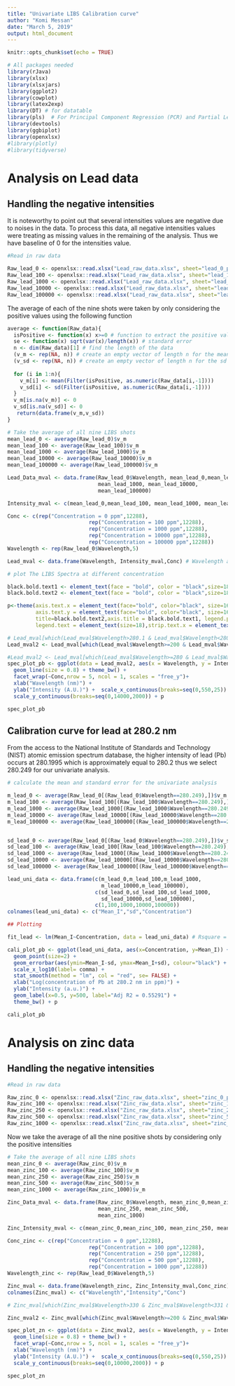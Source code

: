 ```yaml
---
title: "Univariate LIBS Calibration curve"
author: "Komi Messan"
date: "March 5, 2019"
output: html_document
---
```


```r
knitr::opts_chunk$set(echo = TRUE)
```



```r
# All packages needed
library(rJava)
library(xlsx)
library(xlsxjars)
library(ggplot2)
library(cowplot)
library(latex2exp)
library(DT) # for datatable
library(pls)  # For Principal Component Regression (PCR) and Partial Least Squares Regression (PLSR)
library(devtools)
library(ggbiplot)
library(openxlsx)
#library(plotly)
#library(tidyverse)
```


# Analysis on Lead data

## Handling the negative intensities 

It is noteworthy to point out that several intensities values are negative due to noises in the data. To process this data, all negative intensities values were treating as missing values in the remaining of the analysis. Thus we have baseline of 0 for the intensities value.

```r
#Read in raw data

Raw_lead_0 <- openxlsx::read.xlsx("Lead_raw_data.xlsx", sheet="lead_0_ppm", colNames = TRUE)
Raw_lead_100 <- openxlsx::read.xlsx("Lead_raw_data.xlsx", sheet="lead_100_ppm", colNames = TRUE)
Raw_lead_1000 <- openxlsx::read.xlsx("Lead_raw_data.xlsx", sheet="lead_1000_ppm", colNames = TRUE)
Raw_lead_10000 <- openxlsx::read.xlsx("Lead_raw_data.xlsx", sheet="lead_10000_ppm", colNames = TRUE)
Raw_lead_100000 <- openxlsx::read.xlsx("Lead_raw_data.xlsx", sheet="lead_100000_ppm", colNames = TRUE)
```

The average of each of the nine shots were taken by only considering the positive values using the following function
 
```r

average <- function(Raw_data){
  isPositive <- function(x) x>=0 # function to extract the positive value
  se <- function(x) sqrt(var(x)/length(x)) # standard error
  n <- dim(Raw_data)[1] # find the length of the data
  (v_m <- rep(NA, n)) # create an empty vector of length n for the mean
  (v_sd <- rep(NA, n)) # create an empty vector of length n for the sd
  
  for (i in 1:n){
    v_m[i] <- mean(Filter(isPositive, as.numeric(Raw_data[i,-1])))
    v_sd[i] <- sd(Filter(isPositive, as.numeric(Raw_data[i,-1])))
  }
  v_m[is.na(v_m)] <- 0
  v_sd[is.na(v_sd)] <- 0
   return(data.frame(v_m,v_sd))
}

```



```r
# Take the average of all nine LIBS shots
mean_lead_0 <- average(Raw_lead_0)$v_m
mean_lead_100 <- average(Raw_lead_100)$v_m
mean_lead_1000 <- average(Raw_lead_1000)$v_m
mean_lead_10000 <- average(Raw_lead_10000)$v_m
mean_lead_100000 <- average(Raw_lead_100000)$v_m

Lead_Data_mval <- data.frame(Raw_lead_0$Wavelength, mean_lead_0,mean_lead_100,
                             mean_lead_1000, mean_lead_10000, 
                             mean_lead_100000)

Intensity_mval <- c(mean_lead_0,mean_lead_100, mean_lead_1000, mean_lead_10000, mean_lead_100000)

Conc <- c(rep("Concentration = 0 ppm",12288),
                          rep("Concentration = 100 ppm",12288),
                          rep("Concentration = 1000 ppm",12288),
                          rep("Concentration = 10000 ppm",12288),
                          rep("Concentration = 100000 ppm",12288))
Wavelength <- rep(Raw_lead_0$Wavelength,5)

Lead_mval <- data.frame(Wavelength, Intensity_mval,Conc) # Wavelength and Conc are in previous block code

```
 
 
 
```r
# plot The LIBS Spectra at different concentration

black.bold.text1 <- element_text(face = "bold", color = "black",size=18) # x and y axis
black.bold.text2 <- element_text(face = "bold", color = "black",size=18) # title

p<-theme(axis.text.x = element_text(face="bold", color="black", size=16),
         axis.text.y = element_text(face="bold", color="black", size=16),
         title=black.bold.text2,axis.title = black.bold.text1, legend.position = "bottom",
         legend.text = element_text(size=18),strip.text.x = element_text(face="bold",size=18))

# Lead_mval[which(Lead_mval$Wavelength>280.1 & Lead_mval$Wavelength<280.2 & Lead_mval$Conc=="Concentration = 0 ppm"),] # to check specific values
Lead_mval2 <- Lead_mval[which(Lead_mval$Wavelength>=200 & Lead_mval$Wavelength<375),] # cut the wavelength at 720

#Lead_mval2 <- Lead_mval[which(Lead_mval$Wavelength>=280 & Lead_mval$Wavelength<285),] 
spec_plot_pb <- ggplot(data = Lead_mval2, aes(x = Wavelength, y = Intensity_mval)) +
  geom_line(size = 0.8) + theme_bw() +
  facet_wrap(~Conc,nrow = 5, ncol = 1, scales = "free_y")+
  xlab("Wavelength (nm)") +
  ylab("Intensity (A.U.)") +  scale_x_continuous(breaks=seq(0,550,25)) +
  scale_y_continuous(breaks=seq(0,14000,2000)) + p

spec_plot_pb
```

## Calibration curve for lead at 280.2 nm

From the access to the National Institute of Standards and Technology (NIST) atomic emission spectrum database, the higher intensity of lead (Pb) occurs at 280.1995 which is approximately equal to 280.2 thus we select 280.249 for our univariate analysis. 

```r
# calculate the mean and standard error for the univariate analysis

m_lead_0 <- average(Raw_lead_0[(Raw_lead_0$Wavelength==280.249),])$v_m
m_lead_100 <- average(Raw_lead_100[(Raw_lead_100$Wavelength==280.249),])$v_m
m_lead_1000 <- average(Raw_lead_1000[(Raw_lead_1000$Wavelength==280.249),])$v_m
m_lead_10000 <- average(Raw_lead_10000[(Raw_lead_10000$Wavelength==280.249),])$v_m
m_lead_100000 <- average(Raw_lead_100000[(Raw_lead_100000$Wavelength==280.249),])$v_m


sd_lead_0 <- average(Raw_lead_0[(Raw_lead_0$Wavelength==280.249),])$v_sd
sd_lead_100 <- average(Raw_lead_100[(Raw_lead_100$Wavelength==280.249),])$v_sd
sd_lead_1000 <- average(Raw_lead_1000[(Raw_lead_1000$Wavelength==280.249),])$v_sd
sd_lead_10000 <- average(Raw_lead_10000[(Raw_lead_10000$Wavelength==280.249),])$v_sd
sd_lead_100000 <- average(Raw_lead_100000[(Raw_lead_100000$Wavelength==280.249),])$v_sd

lead_uni_data <- data.frame(c(m_lead_0,m_lead_100,m_lead_1000,
                              m_lead_10000,m_lead_100000),
                            c(sd_lead_0,sd_lead_100,sd_lead_1000,
                              sd_lead_10000,sd_lead_100000),
                            c(1,100,1000,10000,100000))
colnames(lead_uni_data) <- c("Mean_I","sd","Concentration")

## Plotting

fit_lead <- lm(Mean_I~Concentration, data = lead_uni_data) # Rsquare = 0.553

cali_plot_pb <- ggplot(lead_uni_data, aes(x=Concentration, y=Mean_I)) +
  geom_point(size=2) +
  geom_errorbar(aes(ymin=Mean_I-sd, ymax=Mean_I+sd), colour="black") +
  scale_x_log10(label= comma) +
  stat_smooth(method = "lm", col = "red", se= FALSE) +
  xlab("Log(concentration of Pb at 280.2 nm in ppm)") +
  ylab("Intensity (a.u.)") +
  geom_label(x=0.5, y=500, label="Adj R2 = 0.55291") + 
  theme_bw() + p

cali_plot_pb

```


# Analysis on zinc data

## Handling the negative intensities



```r
#Read in raw data

Raw_zinc_0 <- openxlsx::read.xlsx("Zinc_raw_data.xlsx", sheet="zinc_0_ppm", colNames = TRUE)
Raw_zinc_100 <- openxlsx::read.xlsx("Zinc_raw_data.xlsx", sheet="zinc_100_ppm", colNames = TRUE)
Raw_zinc_250 <- openxlsx::read.xlsx("Zinc_raw_data.xlsx", sheet="zinc_250_ppm", colNames = TRUE)
Raw_zinc_500 <- openxlsx::read.xlsx("Zinc_raw_data.xlsx", sheet="zinc_500_ppm", colNames = TRUE)
Raw_zinc_1000 <- openxlsx::read.xlsx("Zinc_raw_data.xlsx", sheet="zinc_1000_ppm", colNames = TRUE)
```

Now we take the average of all the nine positive shots by considering only the positive intensities


```r
# Take the average of all nine LIBS shots
mean_zinc_0 <- average(Raw_zinc_0)$v_m
mean_zinc_100 <- average(Raw_zinc_100)$v_m
mean_zinc_250 <- average(Raw_zinc_250)$v_m
mean_zinc_500 <- average(Raw_zinc_500)$v_m
mean_zinc_1000 <- average(Raw_zinc_1000)$v_m

Zinc_Data_mval <- data.frame(Raw_zinc_0$Wavelength, mean_zinc_0,mean_zinc_100,
                             mean_zinc_250, mean_zinc_500, 
                             mean_zinc_1000)

Zinc_Intensity_mval <- c(mean_zinc_0,mean_zinc_100, mean_zinc_250, mean_zinc_500, mean_lead_1000)

Conc_zinc <- c(rep("Concentration = 0 ppm",12288),
                          rep("Concentration = 100 ppm",12288),
                          rep("Concentration = 250 ppm",12288),
                          rep("Concentration = 500 ppm",12288),
                          rep("Concentration = 1000 ppm",12288))
Wavelength_zinc <- rep(Raw_lead_0$Wavelength,5)

Zinc_mval <- data.frame(Wavelength_zinc, Zinc_Intensity_mval,Conc_zinc) # Wavelength and Conc are in previous block code
colnames(Zinc_mval) <- c("Wavelength","Intensity","Conc")

```




```r

# Zinc_mval[which(Zinc_mval$Wavelength>330 & Zinc_mval$Wavelength<331 & Zinc_mval$Conc=="Concentration = 0 ppm"),] # to check specific values

Zinc_mval2 <- Zinc_mval[which(Zinc_mval$Wavelength>=200 & Zinc_mval$Wavelength<375),] # cut the wavelength at 720

spec_plot_zn <- ggplot(data = Zinc_mval2, aes(x = Wavelength, y = Intensity)) +
  geom_line(size = 0.8) + theme_bw() +
  facet_wrap(~Conc,nrow = 5, ncol = 1, scales = "free_y")+
  xlab("Wavelength (nm)") +
  ylab("Intensity (A.U.)") +  scale_x_continuous(breaks=seq(0,550,25)) +
  scale_y_continuous(breaks=seq(0,10000,2000)) + p

spec_plot_zn

```


